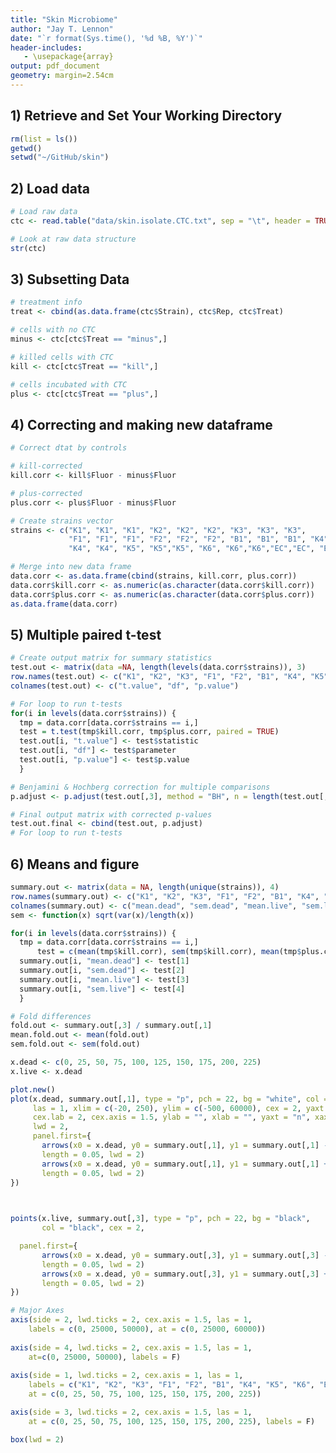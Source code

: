 ```yaml
---
title: "Skin Microbiome"
author: "Jay T. Lennon"
date: "`r format(Sys.time(), '%d %B, %Y')`"
header-includes:
   - \usepackage{array}
output: pdf_document
geometry: margin=2.54cm
---
```


## 1) Retrieve and Set Your Working Directory

```r
rm(list = ls())
getwd()
setwd("~/GitHub/skin")
```

## 2) Load data
```r
# Load raw data
ctc <- read.table("data/skin.isolate.CTC.txt", sep = "\t", header = TRUE)

# Look at raw data structure
str(ctc)
```

## 3) Subsetting Data
```r
# treatment info
treat <- cbind(as.data.frame(ctc$Strain), ctc$Rep, ctc$Treat)

# cells with no CTC
minus <- ctc[ctc$Treat == "minus",]

# killed cells with CTC
kill <- ctc[ctc$Treat == "kill",]

# cells incubated with CTC
plus <- ctc[ctc$Treat == "plus",]
```

## 4) Correcting and making new dataframe
```r
# Correct dtat by controls

# kill-corrected
kill.corr <- kill$Fluor - minus$Fluor

# plus-corrected
plus.corr <- plus$Fluor - minus$Fluor

# Create strains vector
strains <- c("K1", "K1", "K1", "K2", "K2", "K2", "K3", "K3", "K3",
             "F1", "F1", "F1", "F2", "F2", "F2", "B1", "B1", "B1", "K4",
             "K4", "K4", "K5", "K5","K5", "K6", "K6","K6","EC","EC", "EC")

# Merge into new data frame
data.corr <- as.data.frame(cbind(strains, kill.corr, plus.corr))
data.corr$kill.corr <- as.numeric(as.character(data.corr$kill.corr))
data.corr$plus.corr <- as.numeric(as.character(data.corr$plus.corr))
as.data.frame(data.corr)
```

## 5) Multiple paired t-test
```r
# Create output matrix for summary statistics
test.out <- matrix(data =NA, length(levels(data.corr$strains)), 3)
row.names(test.out) <- c("K1", "K2", "K3", "F1", "F2", "B1", "K4", "K5", "K6", "EC")
colnames(test.out) <- c("t.value", "df", "p.value")

# For loop to run t-tests
for(i in levels(data.corr$strains)) {
  tmp = data.corr[data.corr$strains == i,]
  test = t.test(tmp$kill.corr, tmp$plus.corr, paired = TRUE)
  test.out[i, "t.value"] <- test$statistic
  test.out[i, "df"] <- test$parameter
  test.out[i, "p.value"] <- test$p.value
  }

# Benjamini & Hochberg correction for multiple comparisons
p.adjust <- p.adjust(test.out[,3], method = "BH", n = length(test.out[,3]))

# Final output matrix with corrected p-values
test.out.final <- cbind(test.out, p.adjust) 
# For loop to run t-tests
```
  
## 6) Means and figure
```r
summary.out <- matrix(data = NA, length(unique(strains)), 4)
row.names(summary.out) <- c("K1", "K2", "K3", "F1", "F2", "B1", "K4", "K5", "K6", "EC")
colnames(summary.out) <- c("mean.dead", "sem.dead", "mean.live", "sem.live")
sem <- function(x) sqrt(var(x)/length(x))

for(i in levels(data.corr$strains)) {
  tmp = data.corr[data.corr$strains == i,]  
      test = c(mean(tmp$kill.corr), sem(tmp$kill.corr), mean(tmp$plus.corr), sem(tmp$plus.corr))
  summary.out[i, "mean.dead"] <- test[1]
  summary.out[i, "sem.dead"] <- test[2]
  summary.out[i, "mean.live"] <- test[3]
  summary.out[i, "sem.live"] <- test[4]
  }

# Fold differences
fold.out <- summary.out[,3] / summary.out[,1]
mean.fold.out <- mean(fold.out)
sem.fold.out <- sem(fold.out)

x.dead <- c(0, 25, 50, 75, 100, 125, 150, 175, 200, 225)
x.live <- x.dead 

plot.new()
plot(x.dead, summary.out[,1], type = "p", pch = 22, bg = "white", col = "black", 
     las = 1, xlim = c(-20, 250), ylim = c(-500, 60000), cex = 2, yaxt = "n", 
     cex.lab = 2, cex.axis = 1.5, ylab = "", xlab = "", yaxt = "n", xaxt = "n",
     lwd = 2,
     panel.first={
       arrows(x0 = x.dead, y0 = summary.out[,1], y1 = summary.out[,1] - summary.out[,2], angle = 90, 
       length = 0.05, lwd = 2)
       arrows(x0 = x.dead, y0 = summary.out[,1], y1 = summary.out[,1] + summary.out[,2], angle = 90, 
       length = 0.05, lwd = 2)
})  
     


points(x.live, summary.out[,3], type = "p", pch = 22, bg = "black", 
       col = "black", cex = 2,

  panel.first={
       arrows(x0 = x.dead, y0 = summary.out[,3], y1 = summary.out[,3] - summary.out[,4], angle = 90, 
       length = 0.05, lwd = 2)
       arrows(x0 = x.dead, y0 = summary.out[,3], y1 = summary.out[,3] + summary.out[,4], angle = 90, 
       length = 0.05, lwd = 2)
})  

# Major Axes
axis(side = 2, lwd.ticks = 2, cex.axis = 1.5, las = 1,
    labels = c(0, 25000, 50000), at = c(0, 25000, 60000))
 
axis(side = 4, lwd.ticks = 2, cex.axis = 1.5, las = 1,
    at=c(0, 25000, 50000), labels = F)
 
axis(side = 1, lwd.ticks = 2, cex.axis = 1, las = 1,
    labels = c("K1", "K2", "K3", "F1", "F2", "B1", "K4", "K5", "K6", "EC"), 
    at = c(0, 25, 50, 75, 100, 125, 150, 175, 200, 225))

axis(side = 3, lwd.ticks = 2, cex.axis = 1.5, las = 1,
    at = c(0, 25, 50, 75, 100, 125, 150, 175, 200, 225), labels = F)

box(lwd = 2)
```

